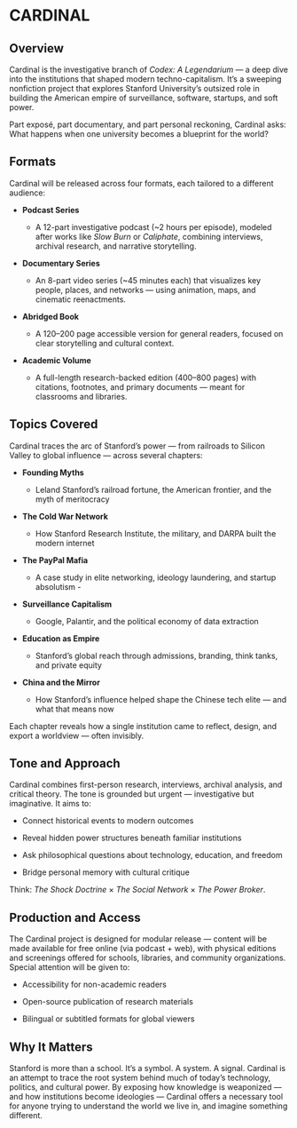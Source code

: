 # CARDINAL {.unnumbered}

## Overview

Cardinal is the investigative branch of *Codex: A Legendarium* — a deep dive into the institutions that shaped modern techno-capitalism. It’s a sweeping nonfiction project that explores Stanford University’s outsized role in building the American empire of surveillance, software, startups, and soft power.

Part exposé, part documentary, and part personal reckoning, Cardinal asks: What happens when one university becomes a blueprint for the world?

## Formats

Cardinal will be released across four formats, each tailored to a different audience:

-   **Podcast Series**

    -   A 12-part investigative podcast (\~2 hours per episode), modeled after works like *Slow Burn* or *Caliphate*, combining interviews, archival research, and narrative storytelling.

-   **Documentary Series**

    -   An 8-part video series (\~45 minutes each) that visualizes key people, places, and networks — using animation, maps, and cinematic reenactments.

-   **Abridged Book**

    -   A 120–200 page accessible version for general readers, focused on clear storytelling and cultural context.

-   **Academic Volume**

    -   A full-length research-backed edition (400–800 pages) with citations, footnotes, and primary documents — meant for classrooms and libraries.

## Topics Covered

Cardinal traces the arc of Stanford’s power — from railroads to Silicon Valley to global influence — across several chapters:

-   **Founding Myths**

    -   Leland Stanford’s railroad fortune, the American frontier, and the myth of meritocracy

-   **The Cold War Network**

    -   How Stanford Research Institute, the military, and DARPA built the modern internet

-   **The PayPal Mafia**

    -   A case study in elite networking, ideology laundering, and startup absolutism -

-   **Surveillance Capitalism**

    -   Google, Palantir, and the political economy of data extraction

-   **Education as Empire**

    -   Stanford’s global reach through admissions, branding, think tanks, and private equity

-   **China and the Mirror**

    -   How Stanford’s influence helped shape the Chinese tech elite — and what that means now

Each chapter reveals how a single institution came to reflect, design, and export a worldview — often invisibly.

## Tone and Approach

Cardinal combines first-person research, interviews, archival analysis, and critical theory. The tone is grounded but urgent — investigative but imaginative. It aims to:

-   Connect historical events to modern outcomes

-   Reveal hidden power structures beneath familiar institutions

-   Ask philosophical questions about technology, education, and freedom

-   Bridge personal memory with cultural critique

Think: *The Shock Doctrine* × *The Social Network* × *The Power Broker*.

## Production and Access

The Cardinal project is designed for modular release — content will be made available for free online (via podcast + web), with physical editions and screenings offered for schools, libraries, and community organizations. Special attention will be given to:

-   Accessibility for non-academic readers

-   Open-source publication of research materials

-   Bilingual or subtitled formats for global viewers

## Why It Matters

Stanford is more than a school. It’s a symbol. A system. A signal. Cardinal is an attempt to trace the root system behind much of today’s technology, politics, and cultural power. By exposing how knowledge is weaponized — and how institutions become ideologies — Cardinal offers a necessary tool for anyone trying to understand the world we live in, and imagine something different.
